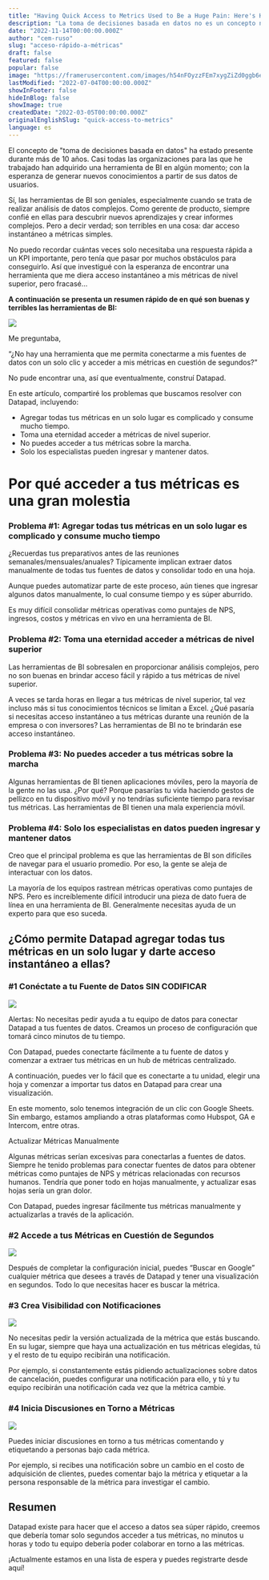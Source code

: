 ```yaml
---
title: "Having Quick Access to Metrics Used to Be a Huge Pain: Here's How We're Solving It"
description: "La toma de decisiones basada en datos no es un concepto nuevo. Sin embargo, la mayoría de las empresas aún están fracasando en crear una cultura de datos en sus organizaciones. Las herramientas de datos están aumentando en sofisticación, pero esto es un arma de doble filo. A medida que las herramientas se vuelven más sofisticadas, también se están volviendo increíblemente difíciles de usar."
date: "2022-11-14T00:00:00.000Z"
author: "cem-ruso"
slug: "acceso-rápido-a-métricas"
draft: false
featured: false
popular: false
image: "https://framerusercontent.com/images/h54nFOyzzFEm7xygZiZd0ggb6e0.png"
lastModified: "2022-07-04T00:00:00.000Z"
showInFooter: false
hideInBlog: false
showImage: true
createdDate: "2022-03-05T00:00:00.000Z"
originalEnglishSlug: "quick-access-to-metrics"
language: es
---
```


El concepto de "toma de decisiones basada en datos" ha estado presente durante más de 10 años. Casi todas las organizaciones para las que he trabajado han adquirido una herramienta de BI en algún momento; con la esperanza de generar nuevos conocimientos a partir de sus datos de usuarios.

Sí, las herramientas de BI son geniales, especialmente cuando se trata de realizar análisis de datos complejos. Como gerente de producto, siempre confié en ellas para descubrir nuevos aprendizajes y crear informes complejos. Pero a decir verdad; son terribles en una cosa: dar acceso instantáneo a métricas simples.

No puedo recordar cuántas veces solo necesitaba una respuesta rápida a un KPI importante, pero tenía que pasar por muchos obstáculos para conseguirlo. Así que investigué con la esperanza de encontrar una herramienta que me diera acceso instantáneo a mis métricas de nivel superior, pero fracasé...

**A continuación se presenta un resumen rápido de en qué son buenas y terribles las herramientas de BI:**

![](https://framerusercontent.com/images/QL65T3JFDHrBAtUmNpxeoG1Go4.png)

Me preguntaba,

“¿No hay una herramienta que me permita conectarme a mis fuentes de datos con un solo clic y acceder a mis métricas en cuestión de segundos?”

No pude encontrar una, así que eventualmente, construí Datapad.

En este artículo, compartiré los problemas que buscamos resolver con Datapad, incluyendo:

- Agregar todas tus métricas en un solo lugar es complicado y consume mucho tiempo.
- Toma una eternidad acceder a métricas de nivel superior.
- No puedes acceder a tus métricas sobre la marcha.
- Solo los especialistas pueden ingresar y mantener datos.

# Por qué acceder a tus métricas es una gran molestia

### **Problema #1: Agregar todas tus métricas en un solo lugar es complicado y consume mucho tiempo**

¿Recuerdas tus preparativos antes de las reuniones semanales/mensuales/anuales? Típicamente implican extraer datos manualmente de todas tus fuentes de datos y consolidar todo en una hoja.

Aunque puedes automatizar parte de este proceso, aún tienes que ingresar algunos datos manualmente, lo cual consume tiempo y es súper aburrido.

Es muy difícil consolidar métricas operativas como puntajes de NPS, ingresos, costos y métricas en vivo en una herramienta de BI.

### ‍**Problema #2: Toma una eternidad acceder a métricas de nivel superior**

Las herramientas de BI sobresalen en proporcionar análisis complejos, pero no son buenas en brindar acceso fácil y rápido a tus métricas de nivel superior.

A veces se tarda horas en llegar a tus métricas de nivel superior, tal vez incluso más si tus conocimientos técnicos se limitan a Excel. ¿Qué pasaría si necesitas acceso instantáneo a tus métricas durante una reunión de la empresa o con inversores? Las herramientas de BI no te brindarán ese acceso instantáneo.

### ‍**Problema #3: No puedes acceder a tus métricas sobre la marcha**

Algunas herramientas de BI tienen aplicaciones móviles, pero la mayoría de la gente no las usa. ¿Por qué? Porque pasarías tu vida haciendo gestos de pellizco en tu dispositivo móvil y no tendrías suficiente tiempo para revisar tus métricas. Las herramientas de BI tienen una mala experiencia móvil.

### ‍**Problema #4: Solo los especialistas en datos pueden ingresar y mantener datos**

Creo que el principal problema es que las herramientas de BI son difíciles de navegar para el usuario promedio. Por eso, la gente se aleja de interactuar con los datos.

La mayoría de los equipos rastrean métricas operativas como puntajes de NPS. Pero es increíblemente difícil introducir una pieza de dato fuera de línea en una herramienta de BI. Generalmente necesitas ayuda de un experto para que eso suceda.

## ¿Cómo permite Datapad agregar todas tus métricas en un solo lugar y darte acceso instantáneo a ellas?

### #1 Conéctate a tu Fuente de Datos SIN CODIFICAR

![](https://framerusercontent.com/images/bEElYtiotR61kliHVhCgyjtLU.png)

Alertas: No necesitas pedir ayuda a tu equipo de datos para conectar Datapad a tus fuentes de datos. Creamos un proceso de configuración que tomará cinco minutos de tu tiempo.

Con Datapad, puedes conectarte fácilmente a tu fuente de datos y comenzar a extraer tus métricas en un hub de métricas centralizado.

A continuación, puedes ver lo fácil que es conectarte a tu unidad, elegir una hoja y comenzar a importar tus datos en Datapad para crear una visualización.

En este momento, solo tenemos integración de un clic con Google Sheets. Sin embargo, estamos ampliando a otras plataformas como Hubspot, GA e Intercom, entre otras.

Actualizar Métricas Manualmente

Algunas métricas serían excesivas para conectarlas a fuentes de datos. Siempre he tenido problemas para conectar fuentes de datos para obtener métricas como puntajes de NPS y métricas relacionadas con recursos humanos. Tendría que poner todo en hojas manualmente, y actualizar esas hojas sería un gran dolor.

Con Datapad, puedes ingresar fácilmente tus métricas manualmente y actualizarlas a través de la aplicación.

### #2 Accede a tus Métricas en Cuestión de Segundos

![](https://framerusercontent.com/images/d5Zu76CKQ8Rr33cBzIjWR9MRRM.jpeg)

Después de completar la configuración inicial, puedes “Buscar en Google” cualquier métrica que desees a través de Datapad y tener una visualización en segundos. Todo lo que necesitas hacer es buscar la métrica.

### #3 Crea Visibilidad con Notificaciones

![](https://framerusercontent.com/images/1f59AwNi8ATOs778sNd1gJ2m8.jpeg)

No necesitas pedir la versión actualizada de la métrica que estás buscando. En su lugar, siempre que haya una actualización en tus métricas elegidas, tú y el resto de tu equipo recibirán una notificación.

Por ejemplo, si constantemente estás pidiendo actualizaciones sobre datos de cancelación, puedes configurar una notificación para ello, y tú y tu equipo recibirán una notificación cada vez que la métrica cambie.

### #4 Inicia Discusiones en Torno a Métricas

![](https://framerusercontent.com/images/AleqERDY2eHWjkgL36hKSGMerc.jpeg)

Puedes iniciar discusiones en torno a tus métricas comentando y etiquetando a personas bajo cada métrica.

Por ejemplo, si recibes una notificación sobre un cambio en el costo de adquisición de clientes, puedes comentar bajo la métrica y etiquetar a la persona responsable de la métrica para investigar el cambio.

## Resumen

Datapad existe para hacer que el acceso a datos sea súper rápido, creemos que debería tomar solo segundos acceder a tus métricas, no minutos u horas y todo tu equipo debería poder colaborar en torno a las métricas.

¡Actualmente estamos en una lista de espera y puedes registrarte desde aquí!